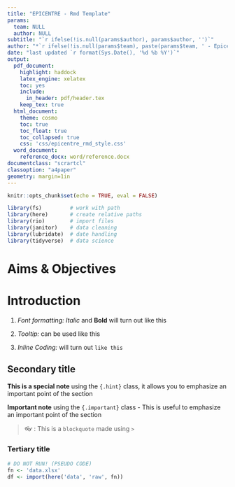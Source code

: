 ```yaml
---
title: "EPICENTRE - Rmd Template"
params: 
  team: NULL
  author: NULL
subtitle: "`r ifelse(!is.null(params$author), params$author, '')`"
author: "*`r ifelse(!is.null(params$team), paste(params$team, ' - Epicentre, Paris'), 'Epicentre, Paris')`*"
date: "last updated `r format(Sys.Date(), '%d %b %Y')`"
output:
  pdf_document:
    highlight: haddock
    latex_engine: xelatex
    toc: yes
    include:
      in_header: pdf/header.tex
    keep_tex: true
  html_document:
    theme: cosmo
    toc: true
    toc_float: true
    toc_collapsed: true
    css: 'css/epicentre_rmd_style.css'
  word_document:
    reference_docx: word/reference.docx
documentclass: "scrartcl"
classoption: "a4paper"
geometry: margin=1in
---
```


<script>
  $(document).ready(function() {
    $('#TOC').parent().prepend('<div id="nav_logo"><img src="img/epicentre_logo.png"></div>');
  });
</script>


```r
knitr::opts_chunk$set(echo = TRUE, eval = FALSE)

library(fs)         # work with path
library(here)       # create relative paths
library(rio)        # import files
library(janitor)    # data cleaning
library(lubridate)  # date handling
library(tidyverse)  # data science 

```

# Aims & Objectives

# Introduction

1. *Font formatting:* *Italic* and **Bold** will turn out like this

2. *Tooltip:* can be used <span tooltip-position="top" tooltip="You can write some details here using this syntax">like this</span>

3. *Inline Coding:* will turn out `like this`

## Secondary title

::: {.hint data-latex=""}
**This is a special note** using the `{.hint}` class, it allows you to emphasize an important point of the section 
:::

::: {.important data-latex=""}
**Important note** using the `{.important}` class - This is useful to emphasize an important point of the section
:::

> 👓 : This is a `blockquote` made using `>` 

### Tertiary title

```r
# DO NOT RUN! (PSEUDO CODE)
fn <- 'data.xlsx'
df <- import(here('data', 'raw', fn))
```
